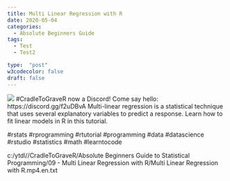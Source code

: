 ```yaml
---
title: Multi Linear Regression with R
date: 2020-05-04
categories:
  - Absolute Beginners Guide
tags:
  - Test
  - Test2

type:  "post"
w3codecolor: false
draft: false
---
```


<img src="https://www.cradletograver.com/auto-posts/images/NA">
#CradleToGraveR now a Discord! Come say hello: https://discord.gg/f2uDBvA
Multi-linear regression is a statistical technique that uses several explanatory variables to predict a response. Learn how to fit linear models in R in this tutorial.

#rstats #rprogramming #rtutorial #programming #data #datascience #rstudio #statistics #math #learntocode



c:/ytdl//CradleToGraveR/Absolute Beginners Guide to Statistical Programming/09 - Multi Linear Regression with R/Multi Linear Regression with R.mp4.en.txt
